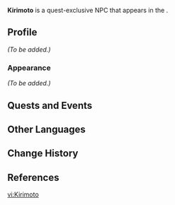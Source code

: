 {{Meta
<!-- Remove this template after adding the missing info -->
|missing_NPC_profile  = yes
<!--
|missing_NPC_idle     = yes
|missing_NPC_dialogue = yes
-->
}}
{{Character Infobox
|type             = Quest NPC
|image            = NPC Kirimoto.png
|realname         = <!-- Optional, if different from in-game name -->
|deceased         = <!-- Past (for deceased prior to events of the game) or free response -->
|region           = Fontaine<!-- Character's home/main nation -->
|location         = Fontaine<!-- Nation where you can find the character in the game -->
|affiliation      = 
|title            = 

|ancestry         = <!-- Clan/family -->
|father           = 
|mother           = 
|spouse           = 
|sibling          = 
|child            = 
|relative         = 

|voiceEN          = [https://linktr.ee/marcodmeatball Marco "Meatball" Domenico]<ref>YouTube: [https://youtu.be/ygACyl3D95k?t=8496 EN VA Self Announcement]</ref>
|voiceCN          = 
|voiceJP          = 
|voiceKR          = 
}}
'''Kirimoto''' is a quest-exclusive NPC that appears in the {{Quest|This Life, Just Like a Light Trickle of Song}}.
<!--
==Location==
{{subst:#tag:gallery|
NPC Location {{subst:#titleparts:{{subst:PAGENAME}}}}.png{{subst:!}}{{subst:#titleparts:{{subst:PAGENAME}}}}'s location
NPC Location {{subst:#titleparts:{{subst:PAGENAME}}}} Context.png{{subst:!}}Additional context
}}
-->
==Profile==
<!--Detailed story/lore information goes here.-->
''(To be added.)''

===Appearance===
<!--Keep appearance section short and concise. Limit to 2 paragraphs with 3-4 sentences each.-->
''(To be added.)''

==Quests and Events==
{{Quests and Events}}
<!--
==Idle Quotes==
{{Dialogue Start}}
: {{DIcon|Idle}} {{Tx}}
:: {{A|VO {{subst:#titleparts:{{subst:PAGENAME}}}} 01.ogg}} "{{Tx}}"
{{Dialogue End}}

==Dialogue==
{{Dialogue Start}}
:'''{{subst:#titleparts:{{subst:PAGENAME}}}}:''' 
:{{DIcon}}
{{Dialogue End}}
<!--
==Event Dialogue==
===Event Name===
{{Dialogue Start}}
:'''{{subst:#titleparts:{{subst:PAGENAME}}}}:'''
{{Dialogue End}}
-->
==Other Languages==
{{Other Languages|default_hidden=1
|en      = Kirimoto
|zhs     = 桐本
|zhs_rm  = Tóngběn
|zht     = 桐本
|zht_rm  = Tóngběn
|ja      = 桐本
|ja_rm   = Kirimoto
|ko      = 키리모토
|ko_rm   = 
|es      = Kirimoto
|fr      = Kirimoto
|ru      = Киримото
|th      = Kirimoto
|vi      = Kirimoto
|de      = Kirimoto
|id      = Kirimoto
|pt      = Kirimoto
|tr      = Kirimoto
|it      = Kirimoto
}}

==Change History==
{{Change History|4.2}}

==References==
{{Reflist}}

[[vi:Kirimoto]]